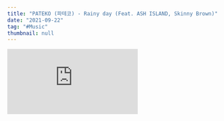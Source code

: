 ```yaml
---
title: "PATEKO (파테코) - Rainy day (Feat. ASH ISLAND, Skinny Brown)"
date: "2021-09-22"
tag: "#Music"
thumbnail: null
---
```

<iframe 
    style={{width: '100%', height: '400px'}} src="https://www.youtube.com/embed/PK02_Q5hHKo" frameborder="0"
    allow="accelerometer; autoplay; encrypted-media; gyroscope; picture-in-picture" allowfullscreen/>

[가사]

비가 와 오랜만에

비가 오지 말라 했어

근데 한 달간에

나도 몰래 기다렸나 봐

<br/>               

Rainy day rainy day, aye yeah

Rainy day yeah, rainy day

오늘을 기다렸나 봐 난 rainy day

<br/>  

원래는 기다리지도 않았던 rainy day

이제는 비가 조금 내리는 건 맞곤 해 이젠

어쩌면 조금 더 가서 난 기다려서 내일엔?

비가 와라며 재촉해 너를 볼 핑곌 대기 때문에

<br/> 

What's goin' on girl 무슨 일은 없어

밥은 먹었나 태어나서 첨 하는 걱정

알려줘 나는 너를 더 알고 싶기보단

그저 어디서 무엇을 하는지 보고해줘

<br/> 

집착은 아냐 lady 그런 놈은 안될 게

이런 얘기 원래 안 하는 거 알잖아 왜 이래

그냥 이 곡이 되게 유치해 보여서 제길

비가 오면 같이 우울해지던 그런 내게

<br/> 

빗물같이 떨어져서 너란 사람이

물어서 나는 너에게 어떤 사람 같았니

비가 올 때 우산 사줄 바엔 차라리

나는 같이 맞는 게 좋으니까 걷자 같이

<br/> 

비가 와 오랜만에

비가 오지 말라 했어

근데 한 달간에

나도 몰래 기다렸나 봐

<br/> 

Rainy day rainy day, aye yeah

Rainy day yeah, rainy day

오늘을 기다렸나 봐 난 rainy day

<br/> 

준비되어 있지 않아서 나 혼자 (나 혼자)

울곤 해서 빗소리에 맞춰 혼자 (나 혼자)

참 좁았었지 몇 평 남짓한 공간엔

오랜 적막과 어둠만이 네가 내게 오기 전까지

<br/> 

난 창 열고 확인해 weather

손 뻗어 is you there?

하늘이 어두워지면 거린 환하게 빛내어

넌 보여주려 했나 봐 거리에 형형 색 umbrellas

너와 발맞춰 걸어 불빛 위에 like a shadow

<br/> 

계속 이렇게 있어 줘

I'mma treat you better better and

너는 되고 내 인생에 new chapter

비가 오는 것도 좋지만 말했잖아 뒤 rainbow

까지 너와 보고 싶어 Till the sunrise and sunset off

<br/> 

비가 오길 기다려 본 적은 처음이야

떨어지는 소린 노크 같아 처음이야

네가 내 하루에 들어와서 다행이야

Uh you are the reason why I'm waitin' on that rainy time

<br/> 

비가 와 오랜만에

비가 오지 말라 했어

근데 한 달간에

나도 몰래 기다렸나 봐

<br/> 

Rainy day rainy day, aye yeah

Rainy day yeah, rainy day

오늘을 기다렸나 봐 난 rainy day